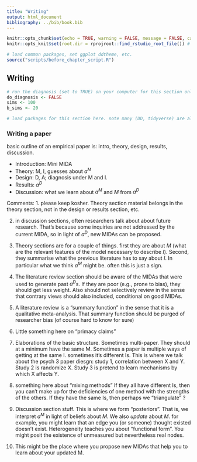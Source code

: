 ```yaml
---
title: "Writing"
output: html_document
bibliography: ../bib/book.bib 
---
```


<!-- note do_bookdown is set in index.rmd, so we know if you're running just this .Rmd or compiling the book-->
```r
knitr::opts_chunk$set(echo = TRUE, warning = FALSE, message = FALSE, cache = FALSE)
knitr::opts_knit$set(root.dir = rprojroot::find_rstudio_root_file()) # files are all relative to RStudio project home
```

```r
# load common packages, set ggplot ddtheme, etc.
source("scripts/before_chapter_script.R")
```

<!-- start post here, do not edit above -->

## Writing

<!-- make sure to rename the section title below -->

```r
# run the diagnosis (set to TRUE) on your computer for this section only before pushing to Github. no diagnosis will ever take place on github.
do_diagnosis <- FALSE
sims <- 100
b_sims <- 20
```

```r
# load packages for this section here. note many (DD, tidyverse) are already available, see scripts/package-list.R
```

### Writing a paper

basic outline of an empirical paper is: intro, theory, design, results, discussion.

- Introduction: Mini MIDA
- Theory: M, I, guesses about $a^M$
- Design: D, A; diagnosis under M and I. 
- Results: $a^D$
- Discussion: what we learn about $a^M$ and $M$ from $a^D$

Comments:
1. please keep kosher.  Theory section material belongs in the theory section, not in the design or results section, etc.

2. in discussion sections, often researchers talk about about future research. That's because some inquiries are not addressed by the current MIDA, so in light of $a^D$, new MIDAs can be proposed.

3. Theory sections are for a couple of things. first they are about $M$ (what are the relevant features of the model necessary to describe $I$). Second, they summarise what the  previous literature has to say about $I$. In particular what we think $a^M$ might be. often this is just a sign.

4. The literature review section should be aware of the MIDAs that were used to generate past $a^D$s.  If they are poor (e.g., prone to bias), they should get less weight. Also should not selectively review in the sense that contrary views should also included, conditional on good MIDAs.

5. A literature review is a "summary function" in the sense that it is a qualitative meta-analysis. That summary function should be purged of researcher bias (of course hard to know for sure)

6. Little something here on "primacy claims"

7. Elaborations of the basic structure. Sometimes multi-paper. They should at a minimum have the same M. Sometimes a paper is multiple ways of getting at the same I.  sometimes it's different Is. This is where we talk about the psych 3 paper diesgn:  study 1, correlation between X and Y. Study 2 is randomize X.  Study 3 is pretend to learn mechanisms by which X affects Y.

8. something here about "mixing methods"  If they all have different Is, then you can't make up for the deficiencies of one method with the strengths of the others. If they have the same Is, then perhaps we "triangulate" ?

9. Discussion section stuff. This is where we form "posteriors". That is, we interpret $a^M$ in light of beliefs about $M$. We also *update* about $M$. for example, you might learn that an edge you (or someone) thought existed doesn't exist. Heterogeneity teaches you about "functional form". You might posit the existence of unmeasured but nevertheless real nodes.

10. This might be the place where you propose new MIDAs that help you to learn about your updated M.








